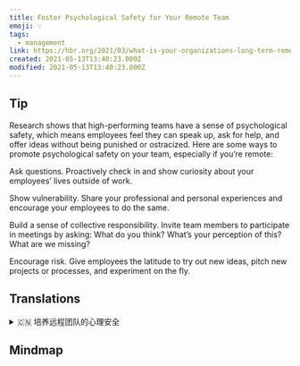 ```yaml
---
title: Foster Psychological Safety for Your Remote Team
emoji: 💡
tags:
  - management
link: https://hbr.org/2021/03/what-is-your-organizations-long-term-remote-work-strategy?utm_medium=email&utm_source=newsletter_daily&utm_campaign=mtod_notactsubs
created: 2021-05-13T13:40:23.000Z
modified: 2021-05-13T13:40:23.000Z
---
```


## Tip

Research shows that high-performing teams have a sense of psychological safety, which means employees feel they can speak up, ask for help, and offer ideas without being punished or ostracized. Here are some ways to promote psychological safety on your team, especially if you’re remote:

Ask questions. Proactively check in and show curiosity about your employees’ lives outside of work.

Show vulnerability. Share your professional and personal experiences and encourage your employees to do the same.

Build a sense of collective responsibility. Invite team members to participate in meetings by asking: What do you think? What’s your perception of this? What are we missing?

Encourage risk. Give employees the latitude to try out new ideas, pitch new projects or processes, and experiment on the fly.

## Translations

<details>
   <summary>🇨🇳 培养远程团队的心理安全 </summary>

研究表明，高绩效团队有一种心理安全感，这意味着员工觉得他们可以说出自己的想法，寻求帮助，提出想法，而不会受到惩罚或排斥。这里有一些方法可以促进你的团队的心理安全，尤其是当你远程工作时：

- 提出问题。主动了解员工工作之外的生活，并表现出好奇心。
- 显示的脆弱性。分享你的专业和个人经验，并鼓励你的员工也这样做。
- 树立集体责任感。邀请团队成员参加会议时可以问:你怎么想?你对此的看法是什么?我们遗漏了什么?
- 鼓励风险。给员工自由，让他们尝试新想法、推介新项目或新流程，并随时进行试验。

</details>

## Mindmap

![]()
